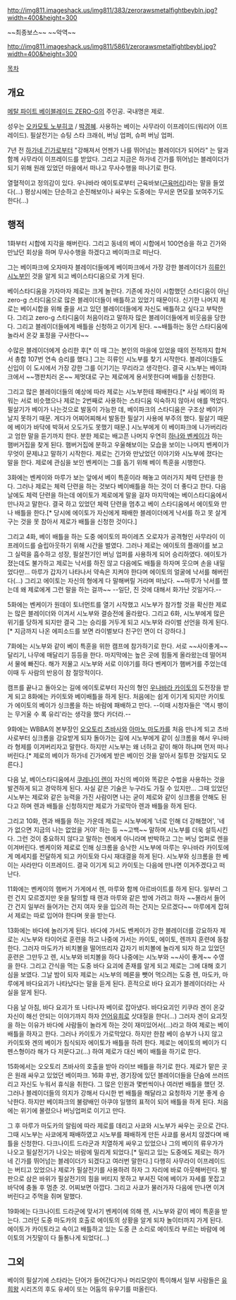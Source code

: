 http://img811.imageshack.us/img811/383/zerorawsmetalfightbeybln.jpg?width=400&height=300 

~~최종보스~~
~~악역~~

http://img811.imageshack.us/img811/5861/zerorawsmetalfightbeybl.jpg?width=400&height=300 

[[목차]]

== 개요 ==
[[메탈 파이트 베이블레이드 ZERO-G]]의 주인공. 국내명은 제로.

성우는 [[오카모토 노부히코]] / [[박경혜]]. 사용하는 베이는 사무라이 이프레이드(워리어 이프레이드). 필살전기는 슈팅 스타 크래쉬, 버닝 업퍼, 슈퍼 버닝 업퍼.

7년 전 [[하가네 긴가]]로부터 "강해져서 언젠가 나를 뛰어넘는 블레이더가 되어라" 는 말과 함께 사무라이 이프레이드를 받았다. 그리고 지금은 하가네 긴가를 뛰어넘는 블레이더가 되기 위해 원래 있었던 마을에서 떠나고 무사수행을 떠나기로 한다. 

열혈적이고 정의감이 있다. 우나바라 에이토로부터 근육바보([[근육머리]])라는 말을 들었다(...) 평상시에는 단순하고 순진해보이나 싸우는 도중에는 무서운 면모를 보여주기도 한다(...) 

== 행적 ==
1화부터 시합에 지각을 해버린다. 그리고 동네의 베이 시합에서 100연승을 하고 긴가와 만났던 회상을 하며 무사수행을 하겠다고 베이파크로 떠난다.

그는 베이파크에 오자마자 블레이더들에게 베이파크에서 가장 강한 블레이더가 [[히류인 시노부]]인 것을 알게 되고 베이스타디움으로 가게 된다.

베이스타디움을 가자마자 제로는 크게 놀란다. 기존에 자신이 시합했던 스타디움이 아닌 zero-g 스타디움으로 많은 블레이더들이 배틀하고 있었기 때문이다. 신기한 나머지 제로는 베이시합을 위해 줄을 서고 있던 블레이더들에게 자신도 배틀하고 싶다고 부탁한다. 그리고 zero-g 스타디움이 처음이라고 말하자 많은 블레이더들에게 비웃음을 당한다. 그리고 블레이더들에게 배틀을 신청하고 이기게 된다. ~~배틀하는 동안 스타디움에 놀라서 온갖 표정을 구사한다~~

수많은 블레이더에게 승리한 후[* 이 때 그는 본인의 마을에 있었을 때의 전적까지 합쳐서 총합 107번 연속 승리를 했다.] 그는 히류인 시노부를 찾기 시작한다. 블레이더들도 신입이 이 도시에서 가장 강한 그를 이기기는 무리라고 생각한다. 결국 시노부는 베이파크에서 ~~깽판치러 온~~ 제멋대로 구는 제로에게 용서못한다며 배틀을 신청한다.

그리고 많은 블레이더들의 예상에 따라 제로는 시노부한테 패배한다.[* 사실 베이의 파워는 서로 비슷했으나 제로는 2번째로 사용하는 스타디움 익숙하지 않아서 애를 먹었다. 필살기가 베이가 나는것으로 발동이 가능한 데, 베이파크의 스타디움은 구조상 베이가 날지 못하기 때문. 게다가 어찌어찌해서 발동한 필살기 사용에 부주의 했다. 필살기 때문에 베이가 바닥에 박혀서 오도가도 못했기 때문.] 시노부에게 이 베이파크에 나가버리라고 엄한 말을 듣기까지 한다. 분한 제로는 배고픈 나머지 우연히 [[하나와 벤케이]]가 하는 햄버거집을 찾게 된다. 햄버거집에 분하고 우울해보이는 모습을 보이는 나머지 벤케이가 무엇이 문제냐고 말하기 시작한다. 제로는 긴가와 만났었던 이야기와 시노부에 졌다는 말을 한다. 제로에 관심을 보인 벤케이는 그를 돕기 위해 베이 특훈을 시행한다. 

3화에는 벤케이와 마루가 보는 앞에서 베이 특훈이라 해놓고 여러가지 체력 단련을 한다. 그러나 제로는 체력 단련을 하는 것보다 베이배틀을 하는 것이 더 좋다고 한다. 다음날에도 체력 단련을 하는데 에이토가 제로에게 말을 걸자 마지막에는 베이스타디움에서 만나자고 말한다. 결국 하고 있었던 체력 단련을 멈추고 베이 스타디움에서 에이토와 만나 배틀을 한다.[* 당시에 에이토가 자신에게 패배한 블레이더에게 낙서를 하고 못 살게 구는 것을 못 참아서 제로가 배틀을 신청한 것이다.]

그리고 4화, 베이 배틀을 하는 도중 에이토의 파이레츠 오로쟈가 공격형인 사무라이 이프레이드를 슬립아웃하기 위해 시간을 벌였다. 그러나 제로는 에이토의 플래이를 보고 그 실력을 흡수하고 성장, 필살전기인 버닝 업퍼를 사용하게 되어 승리하였다. 에이토가 졌는데도 불가하고 제로는 낙서를 하진 않고 다음에도 배틀을 하자며 웃으며 손을 내밀었다만... 마루가 갑자기 나타나서 약속은 지켜야 한다며 에이토의 얼굴에 낙서를 해버린다(...) 그리고 에이토는 자신의 형에게 다 말해버릴 거라며 떠났다. ~~마루가 낙서를 했는데 왜 제로에게 그런 말을 하는 걸까~~ --일단, 진 것에 대해서 화가난 것일거다.--

5화에는 벤케이가 원데이 토너먼트를 열기 시작했고 시노부가 참가할 것을 확신한 제로는 많은 블레이더와 이겨서 시노부와 결승전에 올라왔다. 그리고 6화, 시노부에게 많은 위기를 당하게 되지만 결국 그는 승리를 거두게 되고 시노부와 라이벌 선언을 하게 된다.[* 지금까지 나온 에피소드를 보면 라이벌보다 친구인 면이 더 강하다.]

7화에는 시노부와 같이 베이 특훈을 위한 캠프에 참가하기로 한다. 서로 ~~사이좋게~~ 달리기, 나무에 매달리기 등등을 한다. 마지막에는 높은 곳에 힘들게 올라왔는데 떨어져서 물에 빠진다. 해가 저물고 시노부와 서로 이야기를 하다 벤케이가 햄버거를 주었는데 이때 두 사람의 반응이 참 절망적이다.

캠프를 끝나고 돌아오는 길에 에이토로부터 자신의 형인 [[우나바라 카이토]]의 도전장을 받게 되고 8화에는 카이토와 베이배틀을 하게 된다. 처음에는 쉽게 이기게 되지만 카이토가 에이토의 베이가 싱크롬을 하는 바람에 패배하고 만다. --이때 시청자들은 '역시 팽이는 무거울 수 록 유리'라는 생각을 했다 카더라.--

9화에는 WBBA의 본부장인 [[오오토리 츠바사]]와 [[아마노 마도카]]를 처음 만나게 되고 츠바사로부터 싱크롬을 강요받게 되자 돌아가는 길에 시노부에게 같이 싱크롬을 해서 우나바라 형제를 이겨버리자고 말한다. 하지만 시노부는 왜 너하고 같이 해야 하냐며 먼저 떠나버린다.[* 제로의 베이가 하가네 긴가에게 받은 베이인 것을 알아서 질투한 것일지도 모른다.]

다음 날, 베이스타디움에서 [[쿠레나이 렌]]이 자신의 베이와 똑같은 수법을 사용하는 것을 발견하게 되고 경악하게 된다. 사실 같은 기술은 누구라도 가질 수 있지만... 그때 있었던 시노부는 제로와 같은 능력을 가진 사람이면 나는 굳이 제로와 같이 싱크롬을 안해도 된다고 하며 렌과 배틀을 신청하지만 제로가 가로막아 렌과 배틀을 하게 된다. 

그리고 10화, 렌과 배틀을 하는 가운데 제로는 시노부에게 '너로 인해 더 강해졌어', '네가 없으면 지금의 나는 없었을 거야' 하는 등 ~~고백~~ 말하며 시노부를 더욱 설득시킨다. 그런 것이 중요하지 않다고 말하는 렌에게 아니라며 반박하고 그는 버닝 업퍼로 렌을 이겨버린다. 벤케이와 제로로 인해 싱크롬을 승낙한 시노부에 마루는 우나바라 카이토에게 메세지를 전달하게 되고 카이토와 다시 재대결을 하게 된다. 시노부와 싱크롬을 한 베이는 사라만다 이프레이드. 결국 이기게 되고 카이토는 다음에 만나면 이겨주겠다고 떠난다.

11화에는 벤케이의 햄버거 가게에서 렌, 마루와 함께 아르바이트를 하게 된다. 일부러 그런 건지 모르겠지만 옷을 탈의할 때 렌과 마루와 같은 방에 가려고 하자 ~~몰라서 들어간 건지 일부러 들어가는 건지 여자 옷을 입으려 하는 건지는 모르겠다~~ 마루에게 잡혀서 제로는 따로 입어야 한다며 옷을 받는다.

13화에는 바다에 놀러가게 된다. 바다에 가서도 벤케이가 강한 블레이더를 강요하자 제로는 시노부와 타이어로 훈련을 하고 나중에 가서는 카이토, 에이토, 렌까지 훈련에 동참한다. 그러자 마도카가 비치볼을 떨어뜨리자 갑자기 비치볼에 놀라게 되자 하고 있었던 훈련은 그만두고 렌, 시노부와 비치볼을 하다 나중에는 시노부와 ~~사이 좋게~~ 수영을 한다. 그리고 간식을 먹는 도중 바다 요괴에 존재를 알게 되고 제로는 그에 대해 호기심을 보였다. 그날 밤이 되자 제로는 시노부의 메론을 뺏어 먹으려는 도중 렌, 마도카, 마루에게 바다요괴가 나타났다는 말을 듣게 된다. 흔적으로 바다 요괴가 블레이더라는 사실을 알게 된다. 

다음 날 아침, 바다 요괴가 또 나타나자 베이로 잡아냈다. 바다요괴인 키쿠라 겐이 온갖 자신이 해선 안되는 이야기까지 하자 [[언어유희]]로 삿대질을 한다(...) 그러자 겐이 요괴짓을 하는 이유가 바다에 사람들이 놀라게 하는 것이 재미있어서(...)라고 하여 제로는 베이 배틀을 하자고 한다. 그러나 카이토가 가로막았다. 하지만 한참 베이 승부가 나지 않고 카이토와 겐의 베이가 침식되자 에이토가 배틀을 하려 한다. 제로는 에이토의 베이가 디펜스형이라 해가 다 저문다고(...) 하여 제로가 대신 베이 배틀을 하기로 한다.

15화에서는 오오토리 츠바사의 호출을 받아 라이브 배틀을 하기로 한다. 제로가 맡은 곳은 원래 싸우고 있었던 베이파크. 16화 후반, 경기장에 있던 블레이더들을 단숨에 쓰러뜨리고 자신도 누워서 휴식을 취한다. 그 많은 인원과 몇번씩이나 여러번 배틀을 했던 것. 그러나 블레이더들의 의지가 강해서 다시한 번 배틀을 해달라고 요청하자 기분 좋게 승낙한다. 하지만 베이파크의 불량배인 아쿠야 일행의 표적이 되어 배틀을 하게 된다. 처음에는 위기에 몰렸으나 버닝업퍼로 이기고 만다. 

그 후 마루가 마도카의 알림에 따라 제로를 데리고 사쿄와 시노부가 싸우는 곳으로 간다. 그때 시노부는 사쿄에게 패배하였고 시노부를 패배하게 만든 사쿄를 용서치 않겠다며 배틀을 신청한다. 다크나이트 드라군과 치열하게 싸우고 있었으나 그의 베이의 류우가가 나오고 필살전기가 나오는 바람에 밀리게 되었다.[* 밀리고 있는 도중에도 제로는 하가네 긴가를 뛰어넘는 블레이더가 되겠다고 여러번 말한다.] 다행히 사무라이 이프레이드는 버티고 있었으나 제로가 필살전기를 사용하려 하자 그 자리에 바로 아웃해버린다. 발판으로 삼은 바위가 필살전기의 힘을 버티지 못하고 부셔진 덕에 베이가 자세를 못잡고 바닥에 충돌 후 멈춘 것. 어찌보면 아깝다. 그리고 사쿄가 물러가자 다음에 만나면 이겨버린다고 주먹을 쥐며 말했다.

19화에는 다크나이트 드라군에 맞서기 벤케이에 의해 렌, 시노부와 같이 베이 특훈을 받는다. 그러던 도중 마도카의 호출로 에이토의 상황을 알게 되자 놀이터까지 가게 된다. 에이토가 카이토라고 속이고 배틀하고 있는 도중 큰 소리로 에이토라 부르는 바람에 에이토의 거짓말이 다 들통나게 되었다(...)

== 그외 ==
베이의 필살기에 스타라는 단어가 들어간다거나 머리모양이 특이해서 일부 사람들은 [[유희왕]] 시리즈의 후도 유세이 또는 어둠의 유우기를 떠올린다.
